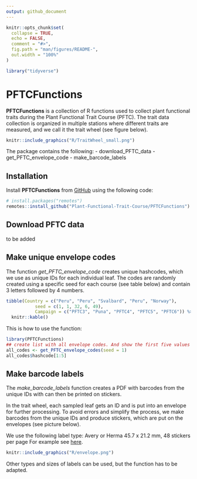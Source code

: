 ```yaml
---
output: github_document
---
```


```r
knitr::opts_chunk$set(
  collapse = TRUE,
  echo = FALSE,
  comment = "#>",
  fig.path = "man/figures/README-",
  out.width = "100%"
)

library("tidyverse")

```


# PFTCFunctions

**PFTCFunctions** is a collection of R functions used to collect plant functional traits during the Plant Functional Trait Course (PFTC).
The trait data collection is organized in multiple stations where different traits are measured, and we call it the trait wheel (see figure below).

```r

knitr::include_graphics("R/TraitWheel_small.png")

```


The package contains the following:
- download_PFTC_data
- get_PFTC_envelope_code
- make_barcode_labels


## Installation

Install **PFTCFunctions** from [GitHub](https://github.com/) using the following code:

```r

# install.packages("remotes")
remotes::install_github("Plant-Functional-Trait-Course/PFTCFunctions")

```



## Download PFTC data

to be added



## Make unique envelope codes

The function *get_PFTC_envelope_code* creates unique hashcodes, which we use as unique IDs for each individual leaf.
The codes are randomly created using a specific seed for each course (see table below) and contain 3 letters followed by 4 numbers.

```r

tibble(Country = c("Peru", "Peru", "Svalbard", "Peru", "Norway"),
           seed = c(1, 1, 32, 6, 49),
           Campaign = c("PFTC3", "Puna", "PFTC4", "PFTC5", "PFTC6")) %>% 
  knitr::kable()
```


This is how to use the function:

```r

library(PFTCFunctions)
## create list with all envelope codes. And show the first five values
all_codes <- get_PFTC_envelope_codes(seed = 1)
all_codes$hashcode[1:5]

```


## Make barcode labels

The *make_barcode_labels* function creates a PDF with barcodes from the unique IDs with can then be printed on stickers.

In the trait wheel, each sampled leaf gets an ID and is put into an envelope for further processing.
To avoid errors and simplify the process, we make barcodes from the unique IDs and produce stickers, which are put on the envelopes (see picture below).

We use the following label type:  Avery or Herma 45.7 x 21.2 mm, 48 stickers per page
For example see [here](https://www.lyreco.com/webshop/NONO/etiketter-avery-45-7-x-21-2-mm-hvit-eske-c3a0-960-stk-product-000000000002760191.html).

```r

knitr::include_graphics("R/envelope.png")

```

Other types and sizes of labels can be used, but the function has to be adapted.
